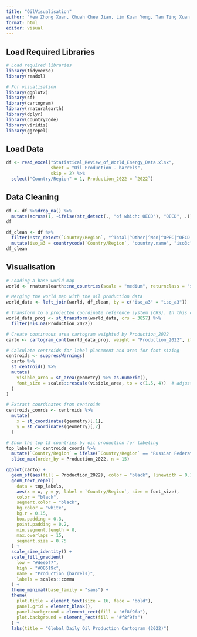 ---
title: "OilVisualisation"
author: "Hew Zhong Xuan, Chuah Chee Jian, Lim Kuan Yong, Tan Ting Xuan Daryl, Kua Dong Han, Chek Yu Ting Amanda"
format: html
editor: visual
---

## Load Required Libraries

```{r}
# Load required libraries
library(tidyverse)
library(readxl)

# For visualisation
library(ggplot2)
library(sf)
library(cartogram)
library(rnaturalearth)
library(dplyr)
library(countrycode)
library(viridis)
library(ggrepel)
```

## Load Data

```{r}
df <- read_excel("Statistical_Review_of_World_Energy_Data.xlsx", 
                 sheet = "Oil Production - barrels",
                 skip = 2) %>%
  select("Country/Region" = 1, Production_2022 = `2022`)
```

## Data Cleaning

```{r}
df <- df %>%drop_na() %>%
  mutate(across(1, ~ifelse(str_detect(., "of which: OECD"), "OECD", .)))
df
```

```{r}
df_clean <- df %>%
  filter(!str_detect(`Country/Region`, "^Total|^Other|^Non|^OPEC|^OECD|European Union|World|USSR")) %>%
  mutate(iso_a3 = countrycode(`Country/Region`, "country.name", "iso3c"))
df_clean
```

## Visualisation

```{r}
# Loading a base world map
world <- rnaturalearth::ne_countries(scale = "medium", returnclass = "sf")

# Merging the world map with the oil production data
world_data <- left_join(world, df_clean, by = c("iso_a3" = "iso_a3"))

# Transform to a projected coordinate reference system (CRS). In this case, we use the Mercator projection.
world_data_proj <- st_transform(world_data, crs = 3857) %>% 
  filter(!is.na(Production_2022))

# Create continuous area cartogram weighted by Production_2022
carto <- cartogram_cont(world_data_proj, weight = "Production_2022", itermax = 5)

# Calculate centroids for label placement and area for font sizing
centroids <- suppressWarnings(
  carto %>%
  st_centroid() %>%
  mutate(
    visible_area = st_area(geometry) %>% as.numeric(),
    font_size = scales::rescale(visible_area, to = c(1.5, 4))  # adjust scale as needed
  )
)

# Extract coordinates from centroids 
centroids_coords <- centroids %>%
  mutate(
    x = st_coordinates(geometry)[,1],
    y = st_coordinates(geometry)[,2]
  )

# Show the top 15 countries by oil production for labeling
top_labels <- centroids_coords %>%
  mutate(`Country/Region` = ifelse(`Country/Region` == "Russian Federation", "Russia", `Country/Region`)) %>% 
  slice_max(order_by = Production_2022, n = 15)

ggplot(carto) +
  geom_sf(aes(fill = Production_2022), color = "black", linewidth = 0.1) +
  geom_text_repel(
    data = top_labels,
    aes(x = x, y = y, label = `Country/Region`, size = font_size),
    color = "black",
    segment.color = "black",
    bg.color = "white", 
    bg.r = 0.15,
    box.padding = 0.3,
    point.padding = 0.2,
    min.segment.length = 0,
    max.overlaps = 15,
    segment.size = 0.75
  ) +
  scale_size_identity() +
  scale_fill_gradient(
    low = "#deebf7", 
    high = "#08519c",
    name = "Production (barrels)",
    labels = scales::comma
  ) +
  theme_minimal(base_family = "sans") +
  theme(
    plot.title = element_text(size = 16, face = "bold"),
    panel.grid = element_blank(),
    panel.background = element_rect(fill = "#f8f9fa"),
    plot.background = element_rect(fill = "#f8f9fa")
  ) +
  labs(title = "Global Daily Oil Production Cartogram (2022)")
```
